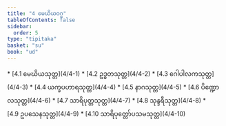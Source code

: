 ```yaml
---
title: "4 မေဃိယဝဂ္ဂ"
tableOfContents: false
sidebar:
  order: 5
type: "tipitaka"
basket: "su"
book: "ud"
---
```



<DynamicBreadcrumb />



<TableOfContents book="ud" section="4">
* [4.1 မေဃိယသုတ္တ](4/4-1)
* [4.2 ဥဒ္ဓတသုတ္တ](4/4-2)
* [4.3 ဂေါပါလကသုတ္တ](4/4-3)
* [4.4 ယက္ခပဟာရသုတ္တ](4/4-4)
* [4.5 နာဂသုတ္တ](4/4-5)
* [4.6 ပိဏ္ဍောလသုတ္တ](4/4-6)
* [4.7 သာရိပုတ္တသုတ္တ](4/4-7)
* [4.8 သုန္ဒရီသုတ္တ](4/4-8)
* [4.9 ဥပသေနသုတ္တ](4/4-9)
* [4.10 သာရိပုတ္တော်ပသမသုတ္တ](4/4-10)
</TableOfContents>